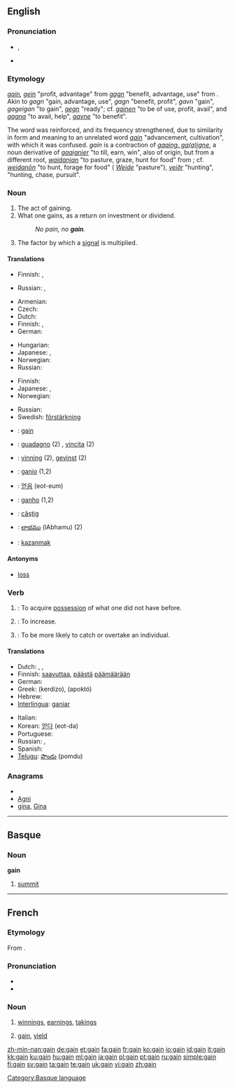 ==English==

===Pronunciation===
* {{IPA|/geɪn/}}, {{SAMPA|/geIn/}}
* {{audio|en-us-gain.ogg|Audio (US)}}
*: {{rhymes|eɪn}}

===Etymology===
{{etyl|enm}} ''[[gain#Middle English|gain]], [[gein#Middle English|gein]]'' "profit, advantage" from {{etyl|non}} ''[[gagn]]'' "benefit, advantage, use" from {{proto|Germanic|gagan-|gain|lang=}}. Akin to {{etyl|isl|-}} ''gagn'' "gain, advantage, use", {{etyl|swe|-}} ''gagn'' "benefit, profit", {{etyl|dan|-}} ''gavn'' "gain", {{etyl|got|-}} ''gageigan'' "to gain", {{non}} ''[[gegn]]'' "ready"; cf. {{enm}} ''[[gainen]]'' "to be of use, profit, avail", {{isl}} and {{swe}} ''[[gagna]]'' "to avail, help", {{dan}} ''[[gavne]]'' "to benefit". 

The {{enm}} word was reinforced, and its frequency strengthened, due to similarity in form and meaning to an unrelated {{etyl|frm|-}} word ''[[gain#French|gain]]'' "advancement, cultivation", with which it was confused. {{frm}} ''gain'' is a contraction of {{etyl|fro|-}} ''[[gaaing|gaaing, ga(a)igne]]'', a noun derivative of ''[[gaaignier]]'' "to till, earn, win", also of {{etyl|gem}} origin, but from a different root, {{etyl|frk|-}} ''[[waidanjan]]'' "to pasture, graze, hunt for food" from {{proto|Germanic|waiðī, waiðō|pasture, field, hunting ground|lang=}}; cf. {{etyl|goh|-}} ''[[weidanōn]]'' "to hunt, forage for food" ({{etyl|deu|-}} ''[[Weide]]'' "pasture"), {{etyl|non|-}} ''[[veiðr]]'' "hunting", {{etyl|ang|-}} ''{{term|waþ|wāþ|lang=ang}}'' "hunting, chase, pursuit".

===Noun===
{{en-noun}}

# The act of gaining.
# What one gains, as a return on investment or dividend.
#: ''No pain, no '''gain'''.''
# {{electronics}} The factor by which a [[signal]] is multiplied.

====Translations====
{{trans-top|act of gaining}}
* Finnish: {{t-|fi|voittaminen}}, {{t+|fi|voitto}}
{{trans-mid}}
* Russian: {{t|ru|получение|n|tr=polučénije}}, {{t|ru|приобретение|n|tr=priobreténije}}
{{trans-bottom}}

{{trans-top|what one gains (profit)}}
* Armenian: {{t|hy|վաստակ|tr=vastak|sc=Armn}}
* Czech: {{t-|cs|zisk|m}}
* Dutch: {{t+|nl|winst|f}}
* Finnish: {{t+|fi|voitto}}, {{t+|fi|hyöty}}
* German: {{t+|de|Gewinn|m}}
{{trans-mid}}
* Hungarian: {{t+|hu|haszon}}
* Japanese: {{t-|ja|進展|tr=shinten}}, {{t-|ja|進歩|tr=shinpo}}
* Norwegian: {{t|no|utbytte|n}}
* Russian: {{t|ru|прибыль|f|tr=príbyl'}}
{{trans-bottom}}

{{trans-top|factor by which signal is multiplied}}
* Finnish: {{t-|fi|vahvistus}}
* Japanese: {{t|ja|利得|tr=ritoku}}, {{t-|ja|増幅率|tr=zōfuku-ritsu}}
* Norwegian: {{t|no|forsterkning|m+f}}
{{trans-mid}}
* Russian: {{t|ru|усиление|n|tr=usilénije}}
* Swedish: [[förstärkning]]
{{trans-bottom}}

{{checktrans-top}}
<!--added {{ttbc}}s here.-->
* {{ttbc|French}}: [[gain]] {{m}}
* {{ttbc|Italian}}: [[guadagno]] (2) {{m}}, [[vincita]] {{f}} (2)
* {{ttbc|Norwegian}}: [[vinning]] {{m}} (2), [[gevinst]] {{m}} (2)
* {{ttbc|Interlingua}}: [[ganio]] (1,2)
* {{ttbc|Korean}}: [[얻음]] (eot-eum)
* {{ttbc|Portuguese}}: [[ganho]] {{m}} (1,2)
* {{ttbc|Romanian}}: [[câştig]] {{n}}
* {{ttbc|Telugu}}: [[లాభము]] (lAbhamu) (2)
* {{ttbc|Turkish}}: [[kazanmak]]
{{checktrans-bottom}}

====Antonyms====
* [[loss]]

===Verb===
{{en-verb}}

# {{transitive}}: To acquire [[possession]] of what one did not have before.
# {{transitive}}: To increase.
# {{transitive}}: To be more likely to catch or overtake an individual.

====Translations====
{{trans-top| acquire }}
* Dutch: {{t+|nl|verkrijgen}}, {{t+|nl|winnen}}, {{t+|nl|bekomen}}
* Finnish: [[saavuttaa]], [[päästä]] [[päämäärä]]än
* German: {{t+|de|gewinnen}}
* Greek: {{t+|el|κερδίζω}} (kerdízo), {{t+|el|αποκτώ}} (apoktó)
* Hebrew: {{t+|he|קיבל}}
* [[Interlingua]]: [[ganiar]]
{{trans-mid}}
* Italian: {{t+|it|guadagnare}}
* Korean: [[얻다]] (eot-da)
* Portuguese: {{t+|pt|ganhar}}
* Russian: {{t|ru|получать|tr=polučát'}}, {{t+|ru|приобретать|tr=priobretát'}}
* Spanish: {{t+|es|ganar}}
* [[Telugu]]: [[పొందు]] (pomdu)
{{trans-bottom}}

===Anagrams===
* {{alphagram|[[agin#English|agin]]}} 
* [[Agni#English|Agni]]
* [[gina#English|gina]], [[Gina#English|Gina]]

----

==Basque==

===Noun===
'''gain'''

# [[summit]]

[[Category:Basque language]]

----

==French==

===Etymology===
From {{term|gagner}}.

===Pronunciation===
* {{IPA|/ɡɛ̃/|lang=fr}}
* {{audio|Fr-gain.ogg|Audio}}

===Noun===
{{fr-noun|m}}

# {{context|usually in plural}} [[winnings]], [[earnings]], [[takings]]
# {{finance|lang=fr}} [[#English|gain]], [[yield]]

[[zh-min-nan:gain]]
[[de:gain]]
[[et:gain]]
[[fa:gain]]
[[fr:gain]]
[[ko:gain]]
[[io:gain]]
[[id:gain]]
[[it:gain]]
[[kk:gain]]
[[ku:gain]]
[[hu:gain]]
[[ml:gain]]
[[ja:gain]]
[[pl:gain]]
[[pt:gain]]
[[ru:gain]]
[[simple:gain]]
[[fi:gain]]
[[sv:gain]]
[[ta:gain]]
[[te:gain]]
[[uk:gain]]
[[vi:gain]]
[[zh:gain]]